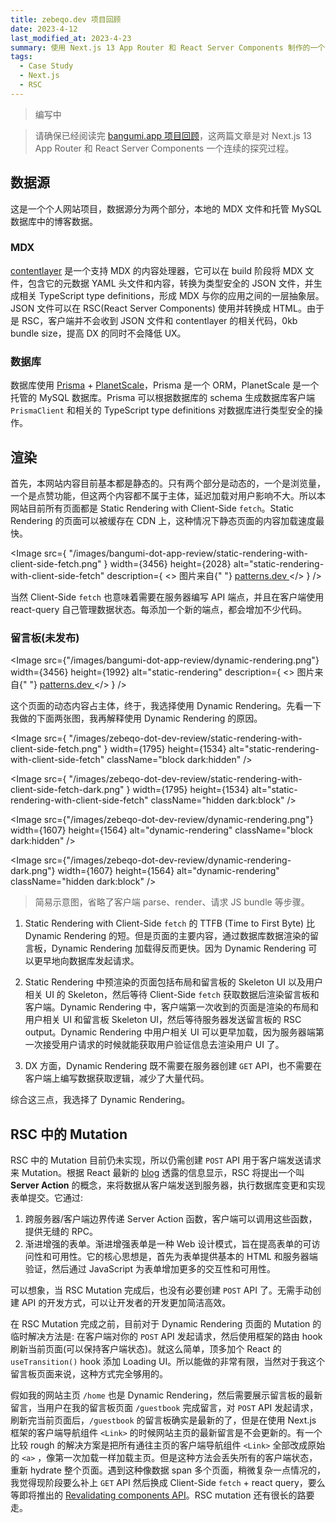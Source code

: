 ```yaml
---
title: zebeqo.dev 项目回顾
date: 2023-4-12
last_modified_at: 2023-4-23
summary: 使用 Next.js 13 App Router 和 React Server Components 制作的一个全栈个人网站，数据源来自本地的 MDX 文件和托管 MySQL 数据库中的博客数据。
tags:
  - Case Study
  - Next.js
  - RSC
---
```


> 编写中

> 请确保已经阅读完 [bangumi.app 项目回顾](/posts/bangumi-dot-app-review)，这两篇文章是对 Next.js 13 App Router 和 React Server Components 一个连续的探究过程。

## 数据源

这是一个个人网站项目，数据源分为两个部分，本地的 MDX 文件和托管 MySQL 数据库中的博客数据。

### MDX

[contentlayer](https://www.contentlayer.dev/) 是一个支持 MDX 的内容处理器，它可以在 build 阶段将 MDX 文件，包含它的元数据 YAML 头文件和内容，转换为类型安全的 JSON 文件，并生成相关 TypeScript type definitions，形成 MDX 与你的应用之间的一层抽象层。JSON 文件可以在 RSC(React Server Components) 使用并转换成 HTML。由于是 RSC，客户端并不会收到 JSON 文件和 contentlayer 的相关代码，0kb bundle size，提高 DX 的同时不会降低 UX。

### 数据库

数据库使用 [Prisma](https://www.prisma.io/) + [PlanetScale](https://planetscale.com/)，Prisma 是一个 ORM，PlanetScale 是一个托管的 MySQL 数据库。Prisma 可以根据数据库的 schema 生成数据库客户端 `PrismaClient` 和相关的 TypeScript type definitions 对数据库进行类型安全的操作。

## 渲染

首先，本网站内容目前基本都是静态的。只有两个部分是动态的，一个是浏览量，一个是点赞功能，但这两个内容都不属于主体，延迟加载对用户影响不大。所以本网站目前所有页面都是 Static Rendering with Client-Side `fetch`。Static Rendering 的页面可以被缓存在 CDN 上，这种情况下静态页面的内容加载速度最快。

<Image
  src={
    "/images/bangumi-dot-app-review/static-rendering-with-client-side-fetch.png"
  }
  width={3456}
  height={2028}
  alt="static-rendering-with-client-side-fetch"
  description={
    <>
      图片来自{" "}
      <a
        target="_blank"
        href="https://www.patterns.dev/posts/rendering-patterns"
      >
        patterns.dev
      </a>
    </>
  }
/>

当然 Client-Side `fetch` 也意味着需要在服务器编写 API 端点，并且在客户端使用 react-query 自己管理数据状态。每添加一个新的端点，都会增加不少代码。

### 留言板(未发布)

<Image
  src={"/images/bangumi-dot-app-review/dynamic-rendering.png"}
  width={3456}
  height={1992}
  alt="static-rendering"
  description={
    <>
      图片来自{" "}
      <a
        target="_blank"
        href="https://www.patterns.dev/posts/rendering-patterns"
      >
        patterns.dev
      </a>
    </>
  }
/>

这个页面的动态内容占主体，终于，我选择使用 Dynamic Rendering。先看一下我做的下面两张图，我再解释使用 Dynamic Rendering 的原因。

<Image
  src={
    "/images/zebeqo-dot-dev-review/static-rendering-with-client-side-fetch.png"
  }
  width={1795}
  height={1534}
  alt="static-rendering-with-client-side-fetch"
  className="block dark:hidden"
/>

<Image
  src={
    "/images/zebeqo-dot-dev-review/static-rendering-with-client-side-fetch-dark.png"
  }
  width={1795}
  height={1534}
  alt="static-rendering-with-client-side-fetch"
  className="hidden dark:block"
/>

<Image
  src={"/images/zebeqo-dot-dev-review/dynamic-rendering.png"}
  width={1607}
  height={1564}
  alt="dynamic-rendering"
  className="block dark:hidden"
/>

<Image
  src={"/images/zebeqo-dot-dev-review/dynamic-rendering-dark.png"}
  width={1607}
  height={1564}
  alt="dynamic-rendering"
  className="hidden dark:block"
/>

> 简易示意图，省略了客户端 parse、render、请求 JS bundle 等步骤。

1. Static Rendering with Client-Side `fetch` 的 TTFB (Time to First Byte) 比 Dynamic Rendering 的短。但是页面的主要内容，通过数据库数据渲染的留言板，Dynamic Rendering 加载得反而更快。因为 Dynamic Rendering 可以更早地向数据库发起请求。

2. Static Rendering 中预渲染的页面包括布局和留言板的 Skeleton UI 以及用户相关 UI 的 Skeleton，然后等待 Client-Side `fetch` 获取数据后渲染留言板和客户端。Dynamic Rendering 中，客户端第一次收到的页面是渲染的布局和用户相关 UI 和留言板 Skeleton UI，然后等待服务器发送留言板的 RSC output。Dynamic Rendering 中用户相关 UI 可以更早加载，因为服务器端第一次接受用户请求的时候就能获取用户验证信息去渲染用户 UI 了。

3. DX 方面，Dynamic Rendering 既不需要在服务器创建 `GET` API，也不需要在客户端上编写数据获取逻辑，减少了大量代码。

综合这三点，我选择了 Dynamic Rendering。

## RSC 中的 Mutation

<Tweet id="1647211603673194501" />

RSC 中的 Mutation 目前仍未实现，所以仍需创建 `POST` API 用于客户端发送请求来 Mutation。根据 React 最新的 [blog](https://react.dev/blog/2023/03/22/react-labs-what-we-have-been-working-on-march-2023#react-server-components) 透露的信息显示，RSC 将提出一个叫 **Server Action** 的概念，来将数据从客户端发送到服务器，执行数据库变更和实现表单提交。它通过:

1. 跨服务器/客户端边界传递 Server Action 函数，客户端可以调用这些函数，提供无缝的 RPC。
2. 渐进增强的表单。渐进增强表单是一种 Web 设计模式，旨在提高表单的可访问性和可用性。它的核心思想是，首先为表单提供基本的 HTML 和服务器端验证，然后通过 JavaScript 为表单增加更多的交互性和可用性。

可以想象，当 RSC Mutation 完成后，也没有必要创建 `POST` API 了。无需手动创建 API 的开发方式，可以让开发者的开发更加简洁高效。

在 RSC Mutation 完成之前，目前对于 Dynamic Rendering 页面的 Mutation 的临时解决方法是: 在客户端对你的 `POST` API 发起请求，然后使用框架的路由 hook 刷新当前页面(可以保持客户端状态)。就这么简单，顶多加个 React 的 `useTransition()` hook 添加 Loading UI。所以能做的非常有限，当然对于我这个留言板页面来说，这种方式完全够用的。

假如我的网站主页 `/home` 也是 Dynamic Rendering，然后需要展示留言板的最新留言，当用户在我的留言板页面 `/guestbook` 完成留言，对 `POST` API 发起请求，刷新完当前页面后，`/guestbook` 的留言板确实是最新的了，但是在使用 Next.js 框架的客户端导航组件 `<Link>` 的时候网站主页的最新留言是不会更新的。有一个比较 rough 的解决方案是把所有通往主页的客户端导航组件 `<Link>` 全部改成原始的 `<a>` ，像第一次加载一样加载主页。但是这种方法会丢失所有的客户端状态，重新 hydrate 整个页面。遇到这种像数据 span 多个页面，稍微复杂一点情况的，我觉得现阶段要么补上 `GET` API 然后换成 Client-Side `fetch` + react query，要么等即将推出的 [Revalidating components API](https://vercel.com/blog/vercel-cache-api-nextjs-cache#revalidating-components-with-cache-tags)。RSC mutation 还有很长的路要走。

